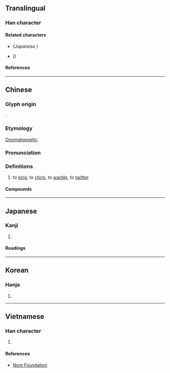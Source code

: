 {{also|𫝚|啭}}
{{character info}}
==Translingual==
{{Han simplified forms|囀|𫝚|啭|ex=y}}

===Han character===
{{Han char|rn=30|rad=口|as=18|sn=21|four=65043|canj=RJJI|ids=⿰口轉}}

====Related characters====
* {{l|mul|[[𫝚]]}} ''(Japanese {{w|shinjitai}})''
* {{l|mul|[[啭]]}} ''({{w|Simplified Chinese}})''

====References====
{{Han ref|kx=0214.300|dkj=04614|dj=0437.170|hdz=10705.180|uh=56C0}}

----

==Chinese==
{{zh-forms|s=啭}}

===Glyph origin===
{{Han etym}}
{{Han compound|口|轉|c1=s|c2=p|t1=mouth|ls=psc}}.

===Etymology===
[[onomatopoetic|Onomatopoetic]].

===Pronunciation===
{{zh-pron
|m=zhuàn
|c=zyun2,zyun3
|h=pfs=
|md=
|mn=
|w=
|mc=y
|oc=y
|cat=v
}}

===Definitions===
{{zh-hanzi}}

# {{lb|zh|of birds}} to [[sing]], to [[chirp]], to [[warble]], to [[twitter]]

====Compounds====
{{zh-der|囀喉|鳥囀}}

----

==Japanese==
{{ja-kanji forms|𫝚|囀}}

===Kanji===
{{ja-kanji|grade=|rs=口18|shin=𫝚}}

# {{rfdef|ja|sort=口18}}

====Readings====
{{ja-readings
|goon=てん
|kanon=てん
|kun=さえず-る
}}

----

==Korean==

===Hanja===
{{ko-hanja|hangeul=전|rv=jeon|mr=chŏn}}

# {{rfdef|ko|sort=口18}}

----

==Vietnamese==

===Han character===
{{vi-hantu|rs=口18|[[chuyển]]}}

# {{rfdef|vi|sort=口18}}

====References====
* [http://nomfoundation.org/common/nom_details.php?codepoint=56C0 Nom Foundation]